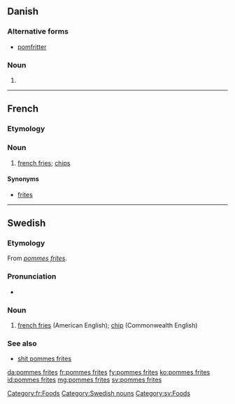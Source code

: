 {{also|Pommes frites}}
==Danish==

===Alternative forms===
* [[pomfritter]]

===Noun===
{{head|da|noun form|g=c}}

# {{plural indefinite of|pomme frite|lang=da}}

----

==French==

===Etymology===
{{compound|pommes|frites|lang=fr}}

===Noun===
{{head|fr|noun||head=[[pommes]] [[frites]]|g=f}}

# [[french fries]]; [[chip]]s

====Synonyms====
* [[frites]]

[[Category:fr:Foods]]

----

==Swedish==

===Etymology===
From {{etyl|fr|sv}} ''[[#French|pommes frites]]''.

===Pronunciation===
* {{IPA|/pɔmˈfrɪtː/|lang=sv}}

===Noun===
{{head|sv}}

# [[french fries]] (American English); [[chip]] (Commonwealth English)

===See also===
* [[shit pommes frites]]

[[Category:Swedish nouns]]
[[Category:sv:Foods]]

[[da:pommes frites]]
[[fr:pommes frites]]
[[fy:pommes frites]]
[[ko:pommes frites]]
[[id:pommes frites]]
[[mg:pommes frites]]
[[sv:pommes frites]]